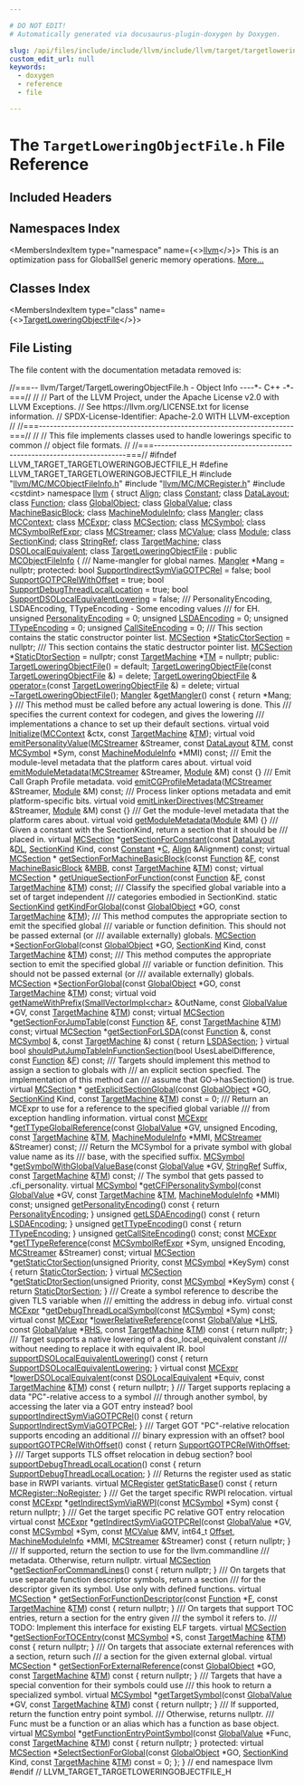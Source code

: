 ```yaml
---

# DO NOT EDIT!
# Automatically generated via docusaurus-plugin-doxygen by Doxygen.

slug: /api/files/include/include/llvm/include/llvm/target/targetloweringobjectfile-h
custom_edit_url: null
keywords:
  - doxygen
  - reference
  - file

---
```





# The `TargetLoweringObjectFile.h` File Reference

<DoxygenPage pluginConfig={pluginConfig}>



## Included Headers

<IncludesList>
<IncludesListItem
  filePath="llvm/MC/MCObjectFileInfo.h"
  permalink="/docs/api/files/include/include/llvm/include/llvm/mc/mcobjectfileinfo-h"
  isLocal="true" />
<IncludesListItem
  filePath="llvm/MC/MCRegister.h"
  permalink="/docs/api/files/include/include/llvm/include/llvm/mc/mcregister-h"
  isLocal="true" />
<IncludesListItem
  filePath="cstdint"
  permalink=""
  isLocal="false" />
</IncludesList>

## Namespaces Index

<MembersIndex>

<MembersIndexItem
  type="namespace"
  name={<><a href="/docs/api/namespaces/llvm">llvm</a></>}>
This is an optimization pass for GlobalISel generic memory operations. <a href="/docs/api/namespaces/llvm/#details">More...</a>
</MembersIndexItem>

</MembersIndex>

## Classes Index

<MembersIndex>

<MembersIndexItem
  type="class"
  name={<><a href="/docs/api/classes/llvm/targetloweringobjectfile">TargetLoweringObjectFile</a></>}>
</MembersIndexItem>

</MembersIndex>


## File Listing

The file content with the documentation metadata removed is:

<ProgramListing>

<Link id="l00001" /><CodeLine lineNumber="1"><span class="doxyHighlightComment">//===-- llvm/Target/TargetLoweringObjectFile.h - Object Info ----&#42;- C++ -&#42;-===//</span></CodeLine>
<Link id="l00002" /><CodeLine lineNumber="2"><span class="doxyHighlightComment">//</span></CodeLine>
<Link id="l00003" /><CodeLine lineNumber="3"><span class="doxyHighlightComment">// Part of the LLVM Project, under the Apache License v2.0 with LLVM Exceptions.</span></CodeLine>
<Link id="l00004" /><CodeLine lineNumber="4"><span class="doxyHighlightComment">// See https://llvm.org/LICENSE.txt for license information.</span></CodeLine>
<Link id="l00005" /><CodeLine lineNumber="5"><span class="doxyHighlightComment">// SPDX-License-Identifier: Apache-2.0 WITH LLVM-exception</span></CodeLine>
<Link id="l00006" /><CodeLine lineNumber="6"><span class="doxyHighlightComment">//</span></CodeLine>
<Link id="l00007" /><CodeLine lineNumber="7"><span class="doxyHighlightComment">//===----------------------------------------------------------------------===//</span></CodeLine>
<Link id="l00008" /><CodeLine lineNumber="8"><span class="doxyHighlightComment">//</span></CodeLine>
<Link id="l00009" /><CodeLine lineNumber="9"><span class="doxyHighlightComment">// This file implements classes used to handle lowerings specific to common</span></CodeLine>
<Link id="l00010" /><CodeLine lineNumber="10"><span class="doxyHighlightComment">// object file formats.</span></CodeLine>
<Link id="l00011" /><CodeLine lineNumber="11"><span class="doxyHighlightComment">//</span></CodeLine>
<Link id="l00012" /><CodeLine lineNumber="12"><span class="doxyHighlightComment">//===----------------------------------------------------------------------===//</span></CodeLine>
<Link id="l00013" /><CodeLine lineNumber="13"></CodeLine>
<Link id="l00014" /><CodeLine lineNumber="14"><span class="doxyHighlightPreprocessor">#ifndef LLVM&#95;TARGET&#95;TARGETLOWERINGOBJECTFILE&#95;H</span></CodeLine>
<Link id="l00015" /><CodeLine lineNumber="15"><span class="doxyHighlightPreprocessor">#define LLVM&#95;TARGET&#95;TARGETLOWERINGOBJECTFILE&#95;H</span></CodeLine>
<Link id="l00016" /><CodeLine lineNumber="16"></CodeLine>
<Link id="l00017" /><CodeLine lineNumber="17"><span class="doxyHighlightPreprocessor">#include &quot;<a href="/docs/api/files/include/include/llvm/include/llvm/mc/mcobjectfileinfo-h">llvm/MC/MCObjectFileInfo.h</a>&quot;</span></CodeLine>
<Link id="l00018" /><CodeLine lineNumber="18"><span class="doxyHighlightPreprocessor">#include &quot;<a href="/docs/api/files/include/include/llvm/include/llvm/mc/mcregister-h">llvm/MC/MCRegister.h</a>&quot;</span></CodeLine>
<Link id="l00019" /><CodeLine lineNumber="19"><span class="doxyHighlightPreprocessor">#include &lt;cstdint&gt;</span></CodeLine>
<Link id="l00020" /><CodeLine lineNumber="20"></CodeLine>
<Link id="l00021" /><CodeLine lineNumber="21"><span class="doxyHighlightKeyword">namespace </span><span class="doxyHighlight"><a href="/docs/api/namespaces/llvm">llvm</a> &#123;</span></CodeLine>
<Link id="l00022" /><CodeLine lineNumber="22"></CodeLine>
<Link id="l00023" /><CodeLine lineNumber="23"><span class="doxyHighlightKeyword">struct </span><span class="doxyHighlight"><a href="/docs/api/structs/llvm/align">Align</a>;</span></CodeLine>
<Link id="l00024" /><CodeLine lineNumber="24"><span class="doxyHighlightKeyword">class </span><span class="doxyHighlight"><a href="/docs/api/classes/llvm/constant">Constant</a>;</span></CodeLine>
<Link id="l00025" /><CodeLine lineNumber="25"><span class="doxyHighlightKeyword">class </span><span class="doxyHighlight"><a href="/docs/api/classes/llvm/datalayout">DataLayout</a>;</span></CodeLine>
<Link id="l00026" /><CodeLine lineNumber="26"><span class="doxyHighlightKeyword">class </span><span class="doxyHighlight"><a href="/docs/api/classes/llvm/function">Function</a>;</span></CodeLine>
<Link id="l00027" /><CodeLine lineNumber="27"><span class="doxyHighlightKeyword">class </span><span class="doxyHighlight"><a href="/docs/api/classes/llvm/globalobject">GlobalObject</a>;</span></CodeLine>
<Link id="l00028" /><CodeLine lineNumber="28"><span class="doxyHighlightKeyword">class </span><span class="doxyHighlight"><a href="/docs/api/classes/llvm/globalvalue">GlobalValue</a>;</span></CodeLine>
<Link id="l00029" /><CodeLine lineNumber="29"><span class="doxyHighlightKeyword">class </span><span class="doxyHighlight"><a href="/docs/api/classes/llvm/machinebasicblock">MachineBasicBlock</a>;</span></CodeLine>
<Link id="l00030" /><CodeLine lineNumber="30"><span class="doxyHighlightKeyword">class </span><span class="doxyHighlight"><a href="/docs/api/classes/llvm/machinemoduleinfo">MachineModuleInfo</a>;</span></CodeLine>
<Link id="l00031" /><CodeLine lineNumber="31"><span class="doxyHighlightKeyword">class </span><span class="doxyHighlight"><a href="/docs/api/classes/llvm/mangler">Mangler</a>;</span></CodeLine>
<Link id="l00032" /><CodeLine lineNumber="32"><span class="doxyHighlightKeyword">class </span><span class="doxyHighlight"><a href="/docs/api/classes/llvm/mccontext">MCContext</a>;</span></CodeLine>
<Link id="l00033" /><CodeLine lineNumber="33"><span class="doxyHighlightKeyword">class </span><span class="doxyHighlight"><a href="/docs/api/classes/llvm/mcexpr">MCExpr</a>;</span></CodeLine>
<Link id="l00034" /><CodeLine lineNumber="34"><span class="doxyHighlightKeyword">class </span><span class="doxyHighlight"><a href="/docs/api/classes/llvm/mcsection">MCSection</a>;</span></CodeLine>
<Link id="l00035" /><CodeLine lineNumber="35"><span class="doxyHighlightKeyword">class </span><span class="doxyHighlight"><a href="/docs/api/classes/llvm/mcsymbol">MCSymbol</a>;</span></CodeLine>
<Link id="l00036" /><CodeLine lineNumber="36"><span class="doxyHighlightKeyword">class </span><span class="doxyHighlight"><a href="/docs/api/classes/llvm/mcsymbolrefexpr">MCSymbolRefExpr</a>;</span></CodeLine>
<Link id="l00037" /><CodeLine lineNumber="37"><span class="doxyHighlightKeyword">class </span><span class="doxyHighlight"><a href="/docs/api/classes/llvm/mcstreamer">MCStreamer</a>;</span></CodeLine>
<Link id="l00038" /><CodeLine lineNumber="38"><span class="doxyHighlightKeyword">class </span><span class="doxyHighlight"><a href="/docs/api/classes/llvm/mcvalue">MCValue</a>;</span></CodeLine>
<Link id="l00039" /><CodeLine lineNumber="39"><span class="doxyHighlightKeyword">class </span><span class="doxyHighlight"><a href="/docs/api/classes/llvm/module">Module</a>;</span></CodeLine>
<Link id="l00040" /><CodeLine lineNumber="40"><span class="doxyHighlightKeyword">class </span><span class="doxyHighlight"><a href="/docs/api/classes/llvm/sectionkind">SectionKind</a>;</span></CodeLine>
<Link id="l00041" /><CodeLine lineNumber="41"><span class="doxyHighlightKeyword">class </span><span class="doxyHighlight"><a href="/docs/api/classes/llvm/stringref">StringRef</a>;</span></CodeLine>
<Link id="l00042" /><CodeLine lineNumber="42"><span class="doxyHighlightKeyword">class </span><span class="doxyHighlight"><a href="/docs/api/classes/llvm/targetmachine">TargetMachine</a>;</span></CodeLine>
<Link id="l00043" /><CodeLine lineNumber="43"><span class="doxyHighlightKeyword">class </span><span class="doxyHighlight"><a href="/docs/api/classes/llvm/dsolocalequivalent">DSOLocalEquivalent</a>;</span></CodeLine>
<Link id="l00044" /><CodeLine lineNumber="44"></CodeLine>
<Link id="l00045" /><CodeLine lineNumber="45" lineLink="/docs/api/classes/llvm/targetloweringobjectfile"><span class="doxyHighlightKeyword">class </span><span class="doxyHighlight"><a href="/docs/api/classes/llvm/targetloweringobjectfile/#abe865af6f79325b4e509f067405a1a0c">TargetLoweringObjectFile</a> : </span><span class="doxyHighlightKeyword">public</span><span class="doxyHighlight"> <a href="/docs/api/classes/llvm/mcobjectfileinfo">MCObjectFileInfo</a> &#123;</span></CodeLine>
<Link id="l00046" /><CodeLine lineNumber="46"><span class="doxyHighlightComment">  /// Name-mangler for global names.</span></CodeLine>
<Link id="l00047" /><CodeLine lineNumber="47"><span class="doxyHighlight">  <a href="/docs/api/classes/llvm/mangler">Mangler</a> &#42;Mang = </span><span class="doxyHighlightKeyword">nullptr</span><span class="doxyHighlight">;</span></CodeLine>
<Link id="l00048" /><CodeLine lineNumber="48"></CodeLine>
<Link id="l00049" /><CodeLine lineNumber="49"><span class="doxyHighlightKeyword">protected</span><span class="doxyHighlight">:</span></CodeLine>
<Link id="l00050" /><CodeLine lineNumber="50" lineLink="/docs/api/classes/llvm/targetloweringobjectfile/#a2591aeb850ebb8374e27efd823bda866"><span class="doxyHighlight">  </span><span class="doxyHighlightKeywordType">bool</span><span class="doxyHighlight"> <a href="/docs/api/classes/llvm/targetloweringobjectfile/#a2591aeb850ebb8374e27efd823bda866">SupportIndirectSymViaGOTPCRel</a> = </span><span class="doxyHighlightKeyword">false</span><span class="doxyHighlight">;</span></CodeLine>
<Link id="l00051" /><CodeLine lineNumber="51" lineLink="/docs/api/classes/llvm/targetloweringobjectfile/#a1db84bd65461646cde0085f4b02d5fa3"><span class="doxyHighlight">  </span><span class="doxyHighlightKeywordType">bool</span><span class="doxyHighlight"> <a href="/docs/api/classes/llvm/targetloweringobjectfile/#a1db84bd65461646cde0085f4b02d5fa3">SupportGOTPCRelWithOffset</a> = </span><span class="doxyHighlightKeyword">true</span><span class="doxyHighlight">;</span></CodeLine>
<Link id="l00052" /><CodeLine lineNumber="52" lineLink="/docs/api/classes/llvm/targetloweringobjectfile/#a41b7ef3f8dfda6e2083314d26c57764c"><span class="doxyHighlight">  </span><span class="doxyHighlightKeywordType">bool</span><span class="doxyHighlight"> <a href="/docs/api/classes/llvm/targetloweringobjectfile/#a41b7ef3f8dfda6e2083314d26c57764c">SupportDebugThreadLocalLocation</a> = </span><span class="doxyHighlightKeyword">true</span><span class="doxyHighlight">;</span></CodeLine>
<Link id="l00053" /><CodeLine lineNumber="53" lineLink="/docs/api/classes/llvm/targetloweringobjectfile/#a76fb1fe776fdfd4e618db319be9d815c"><span class="doxyHighlight">  </span><span class="doxyHighlightKeywordType">bool</span><span class="doxyHighlight"> <a href="/docs/api/classes/llvm/targetloweringobjectfile/#a76fb1fe776fdfd4e618db319be9d815c">SupportDSOLocalEquivalentLowering</a> = </span><span class="doxyHighlightKeyword">false</span><span class="doxyHighlight">;</span></CodeLine>
<Link id="l00054" /><CodeLine lineNumber="54"></CodeLine>
<Link id="l00055" /><CodeLine lineNumber="55"><span class="doxyHighlightComment">  /// PersonalityEncoding, LSDAEncoding, TTypeEncoding - Some encoding values</span></CodeLine>
<Link id="l00056" /><CodeLine lineNumber="56"><span class="doxyHighlightComment">  /// for EH.</span></CodeLine>
<Link id="l00057" /><CodeLine lineNumber="57" lineLink="/docs/api/classes/llvm/targetloweringobjectfile/#a164b617295bf723fe55723195171a46c"><span class="doxyHighlight">  </span><span class="doxyHighlightKeywordType">unsigned</span><span class="doxyHighlight"> <a href="/docs/api/classes/llvm/targetloweringobjectfile/#a164b617295bf723fe55723195171a46c">PersonalityEncoding</a> = 0;</span></CodeLine>
<Link id="l00058" /><CodeLine lineNumber="58" lineLink="/docs/api/classes/llvm/targetloweringobjectfile/#a5f731b828cdcc60463ae559727393f30"><span class="doxyHighlight">  </span><span class="doxyHighlightKeywordType">unsigned</span><span class="doxyHighlight"> <a href="/docs/api/classes/llvm/targetloweringobjectfile/#a5f731b828cdcc60463ae559727393f30">LSDAEncoding</a> = 0;</span></CodeLine>
<Link id="l00059" /><CodeLine lineNumber="59" lineLink="/docs/api/classes/llvm/targetloweringobjectfile/#aab96a7026012e54b4d0fb40465b0515e"><span class="doxyHighlight">  </span><span class="doxyHighlightKeywordType">unsigned</span><span class="doxyHighlight"> <a href="/docs/api/classes/llvm/targetloweringobjectfile/#aab96a7026012e54b4d0fb40465b0515e">TTypeEncoding</a> = 0;</span></CodeLine>
<Link id="l00060" /><CodeLine lineNumber="60" lineLink="/docs/api/classes/llvm/targetloweringobjectfile/#ab7083905b99d9b99558408bc3c4258d7"><span class="doxyHighlight">  </span><span class="doxyHighlightKeywordType">unsigned</span><span class="doxyHighlight"> <a href="/docs/api/classes/llvm/targetloweringobjectfile/#ab7083905b99d9b99558408bc3c4258d7">CallSiteEncoding</a> = 0;</span></CodeLine>
<Link id="l00061" /><CodeLine lineNumber="61"></CodeLine>
<Link id="l00062" /><CodeLine lineNumber="62"><span class="doxyHighlightComment">  /// This section contains the static constructor pointer list.</span></CodeLine>
<Link id="l00063" /><CodeLine lineNumber="63" lineLink="/docs/api/classes/llvm/targetloweringobjectfile/#a6dce7140ff1418f0f4e2efbe2f474f1c"><span class="doxyHighlight">  <a href="/docs/api/classes/llvm/mcsection">MCSection</a> &#42;<a href="/docs/api/classes/llvm/targetloweringobjectfile/#a6dce7140ff1418f0f4e2efbe2f474f1c">StaticCtorSection</a> = </span><span class="doxyHighlightKeyword">nullptr</span><span class="doxyHighlight">;</span></CodeLine>
<Link id="l00064" /><CodeLine lineNumber="64"></CodeLine>
<Link id="l00065" /><CodeLine lineNumber="65"><span class="doxyHighlightComment">  /// This section contains the static destructor pointer list.</span></CodeLine>
<Link id="l00066" /><CodeLine lineNumber="66" lineLink="/docs/api/classes/llvm/targetloweringobjectfile/#a0f5b9cc317e88363aed1bb1e37495645"><span class="doxyHighlight">  <a href="/docs/api/classes/llvm/mcsection">MCSection</a> &#42;<a href="/docs/api/classes/llvm/targetloweringobjectfile/#a0f5b9cc317e88363aed1bb1e37495645">StaticDtorSection</a> = </span><span class="doxyHighlightKeyword">nullptr</span><span class="doxyHighlight">;</span></CodeLine>
<Link id="l00067" /><CodeLine lineNumber="67"></CodeLine>
<Link id="l00068" /><CodeLine lineNumber="68" lineLink="/docs/api/classes/llvm/targetloweringobjectfile/#a4ef15b6d500629e31fb3787b7a0d7bb0"><span class="doxyHighlight">  </span><span class="doxyHighlightKeyword">const</span><span class="doxyHighlight"> <a href="/docs/api/classes/llvm/targetmachine">TargetMachine</a> &#42;<a href="/docs/api/classes/llvm/targetloweringobjectfile/#a4ef15b6d500629e31fb3787b7a0d7bb0">TM</a> = </span><span class="doxyHighlightKeyword">nullptr</span><span class="doxyHighlight">;</span></CodeLine>
<Link id="l00069" /><CodeLine lineNumber="69"></CodeLine>
<Link id="l00070" /><CodeLine lineNumber="70"><span class="doxyHighlightKeyword">public</span><span class="doxyHighlight">:</span></CodeLine>
<Link id="l00071" /><CodeLine lineNumber="71" lineLink="/docs/api/classes/llvm/targetloweringobjectfile/#abe865af6f79325b4e509f067405a1a0c"><span class="doxyHighlight">  <a href="/docs/api/classes/llvm/targetloweringobjectfile/#abe865af6f79325b4e509f067405a1a0c">TargetLoweringObjectFile</a>() = </span><span class="doxyHighlightKeywordFlow">default</span><span class="doxyHighlight">;</span></CodeLine>
<Link id="l00072" /><CodeLine lineNumber="72" lineLink="/docs/api/classes/llvm/targetloweringobjectfile/#ad00b087fe097af46de52222e28939274"><span class="doxyHighlight">  <a href="/docs/api/classes/llvm/targetloweringobjectfile/#ad00b087fe097af46de52222e28939274">TargetLoweringObjectFile</a>(</span><span class="doxyHighlightKeyword">const</span><span class="doxyHighlight"> <a href="/docs/api/classes/llvm/targetloweringobjectfile/#abe865af6f79325b4e509f067405a1a0c">TargetLoweringObjectFile</a> &amp;) = </span><span class="doxyHighlightKeyword">delete</span><span class="doxyHighlight">;</span></CodeLine>
<Link id="l00073" /><CodeLine lineNumber="73"><span class="doxyHighlight">  <a href="/docs/api/classes/llvm/targetloweringobjectfile/#abe865af6f79325b4e509f067405a1a0c">TargetLoweringObjectFile</a> &amp;</span></CodeLine>
<Link id="l00074" /><CodeLine lineNumber="74" lineLink="/docs/api/classes/llvm/targetloweringobjectfile/#a443a3a6aa85ad22e97b1f89f8572b365"><span class="doxyHighlight">  <a href="/docs/api/classes/llvm/targetloweringobjectfile/#a443a3a6aa85ad22e97b1f89f8572b365">operator=</a>(</span><span class="doxyHighlightKeyword">const</span><span class="doxyHighlight"> <a href="/docs/api/classes/llvm/targetloweringobjectfile/#abe865af6f79325b4e509f067405a1a0c">TargetLoweringObjectFile</a> &amp;) = </span><span class="doxyHighlightKeyword">delete</span><span class="doxyHighlight">;</span></CodeLine>
<Link id="l00075" /><CodeLine lineNumber="75"><span class="doxyHighlight">  </span><span class="doxyHighlightKeyword">virtual</span><span class="doxyHighlight"> <a href="/docs/api/classes/llvm/targetloweringobjectfile/#a91b209dc2070f6265a42adcf3ab6837e">~TargetLoweringObjectFile</a>();</span></CodeLine>
<Link id="l00076" /><CodeLine lineNumber="76"></CodeLine>
<Link id="l00077" /><CodeLine lineNumber="77" lineLink="/docs/api/classes/llvm/targetloweringobjectfile/#a2156a9e22505242a9118da71e8054269"><span class="doxyHighlight">  <a href="/docs/api/classes/llvm/mangler">Mangler</a> &amp;<a href="/docs/api/classes/llvm/targetloweringobjectfile/#a2156a9e22505242a9118da71e8054269">getMangler</a>()</span><span class="doxyHighlightKeyword"> const </span><span class="doxyHighlight">&#123; </span><span class="doxyHighlightKeywordFlow">return</span><span class="doxyHighlight"> &#42;Mang; &#125;</span></CodeLine>
<Link id="l00078" /><CodeLine lineNumber="78"></CodeLine>
<Link id="l00079" /><CodeLine lineNumber="79"><span class="doxyHighlightComment">  /// This method must be called before any actual lowering is done.  This</span></CodeLine>
<Link id="l00080" /><CodeLine lineNumber="80"><span class="doxyHighlightComment">  /// specifies the current context for codegen, and gives the lowering</span></CodeLine>
<Link id="l00081" /><CodeLine lineNumber="81"><span class="doxyHighlightComment">  /// implementations a chance to set up their default sections.</span></CodeLine>
<Link id="l00082" /><CodeLine lineNumber="82"><span class="doxyHighlight">  </span><span class="doxyHighlightKeyword">virtual</span><span class="doxyHighlight"> </span><span class="doxyHighlightKeywordType">void</span><span class="doxyHighlight"> <a href="/docs/api/classes/llvm/targetloweringobjectfile/#a61a9950a12d517382dd40feb73973aea">Initialize</a>(<a href="/docs/api/classes/llvm/mccontext">MCContext</a> &amp;ctx, </span><span class="doxyHighlightKeyword">const</span><span class="doxyHighlight"> <a href="/docs/api/classes/llvm/targetmachine">TargetMachine</a> &amp;<a href="/docs/api/classes/llvm/targetloweringobjectfile/#a4ef15b6d500629e31fb3787b7a0d7bb0">TM</a>);</span></CodeLine>
<Link id="l00083" /><CodeLine lineNumber="83"></CodeLine>
<Link id="l00084" /><CodeLine lineNumber="84"><span class="doxyHighlight">  </span><span class="doxyHighlightKeyword">virtual</span><span class="doxyHighlight"> </span><span class="doxyHighlightKeywordType">void</span><span class="doxyHighlight"> <a href="/docs/api/classes/llvm/targetloweringobjectfile/#adf68c4286c958e3b8943fb177072e703">emitPersonalityValue</a>(<a href="/docs/api/classes/llvm/mcstreamer">MCStreamer</a> &amp;Streamer, </span><span class="doxyHighlightKeyword">const</span><span class="doxyHighlight"> <a href="/docs/api/classes/llvm/datalayout">DataLayout</a> &amp;<a href="/docs/api/classes/llvm/targetloweringobjectfile/#a4ef15b6d500629e31fb3787b7a0d7bb0">TM</a>,</span></CodeLine>
<Link id="l00085" /><CodeLine lineNumber="85"><span class="doxyHighlight">                                    </span><span class="doxyHighlightKeyword">const</span><span class="doxyHighlight"> <a href="/docs/api/classes/llvm/mcsymbol">MCSymbol</a> &#42;Sym,</span></CodeLine>
<Link id="l00086" /><CodeLine lineNumber="86"><span class="doxyHighlight">                                    </span><span class="doxyHighlightKeyword">const</span><span class="doxyHighlight"> <a href="/docs/api/classes/llvm/machinemoduleinfo">MachineModuleInfo</a> &#42;MMI) </span><span class="doxyHighlightKeyword">const</span><span class="doxyHighlight">;</span></CodeLine>
<Link id="l00087" /><CodeLine lineNumber="87"></CodeLine>
<Link id="l00088" /><CodeLine lineNumber="88"><span class="doxyHighlightComment">  /// Emit the module-level metadata that the platform cares about.</span></CodeLine>
<Link id="l00089" /><CodeLine lineNumber="89" lineLink="/docs/api/classes/llvm/targetloweringobjectfile/#a4b43bca9e4f5aa9a66575618e2572f59"><span class="doxyHighlight">  </span><span class="doxyHighlightKeyword">virtual</span><span class="doxyHighlight"> </span><span class="doxyHighlightKeywordType">void</span><span class="doxyHighlight"> <a href="/docs/api/classes/llvm/targetloweringobjectfile/#a4b43bca9e4f5aa9a66575618e2572f59">emitModuleMetadata</a>(<a href="/docs/api/classes/llvm/mcstreamer">MCStreamer</a> &amp;Streamer, <a href="/docs/api/classes/llvm/module">Module</a> &amp;M)</span><span class="doxyHighlightKeyword"> const </span><span class="doxyHighlight">&#123;&#125;</span></CodeLine>
<Link id="l00090" /><CodeLine lineNumber="90"></CodeLine>
<Link id="l00091" /><CodeLine lineNumber="91"><span class="doxyHighlightComment">  /// Emit Call Graph Profile metadata.</span></CodeLine>
<Link id="l00092" /><CodeLine lineNumber="92"><span class="doxyHighlight">  </span><span class="doxyHighlightKeywordType">void</span><span class="doxyHighlight"> <a href="/docs/api/classes/llvm/targetloweringobjectfile/#a0483bd140eacb91339ca4e622b98ae04">emitCGProfileMetadata</a>(<a href="/docs/api/classes/llvm/mcstreamer">MCStreamer</a> &amp;Streamer, <a href="/docs/api/classes/llvm/module">Module</a> &amp;M) </span><span class="doxyHighlightKeyword">const</span><span class="doxyHighlight">;</span></CodeLine>
<Link id="l00093" /><CodeLine lineNumber="93"></CodeLine>
<Link id="l00094" /><CodeLine lineNumber="94"><span class="doxyHighlightComment">  /// Process linker options metadata and emit platform-specific bits.</span></CodeLine>
<Link id="l00095" /><CodeLine lineNumber="95" lineLink="/docs/api/classes/llvm/targetloweringobjectfile/#aca1a264b6491783682b7b397874f810f"><span class="doxyHighlight">  </span><span class="doxyHighlightKeyword">virtual</span><span class="doxyHighlight"> </span><span class="doxyHighlightKeywordType">void</span><span class="doxyHighlight"> <a href="/docs/api/classes/llvm/targetloweringobjectfile/#aca1a264b6491783682b7b397874f810f">emitLinkerDirectives</a>(<a href="/docs/api/classes/llvm/mcstreamer">MCStreamer</a> &amp;Streamer, <a href="/docs/api/classes/llvm/module">Module</a> &amp;M)</span><span class="doxyHighlightKeyword"> const </span><span class="doxyHighlight">&#123;&#125;</span></CodeLine>
<Link id="l00096" /><CodeLine lineNumber="96"></CodeLine>
<Link id="l00097" /><CodeLine lineNumber="97"><span class="doxyHighlightComment">  /// Get the module-level metadata that the platform cares about.</span></CodeLine>
<Link id="l00098" /><CodeLine lineNumber="98" lineLink="/docs/api/classes/llvm/targetloweringobjectfile/#a62ce7d4449f5e4e865bc837243ca37f8"><span class="doxyHighlight">  </span><span class="doxyHighlightKeyword">virtual</span><span class="doxyHighlight"> </span><span class="doxyHighlightKeywordType">void</span><span class="doxyHighlight"> <a href="/docs/api/classes/llvm/targetloweringobjectfile/#a62ce7d4449f5e4e865bc837243ca37f8">getModuleMetadata</a>(<a href="/docs/api/classes/llvm/module">Module</a> &amp;M) &#123;&#125;</span></CodeLine>
<Link id="l00099" /><CodeLine lineNumber="99"></CodeLine>
<Link id="l00100" /><CodeLine lineNumber="100"><span class="doxyHighlightComment">  /// Given a constant with the SectionKind, return a section that it should be</span></CodeLine>
<Link id="l00101" /><CodeLine lineNumber="101"><span class="doxyHighlightComment">  /// placed in.</span></CodeLine>
<Link id="l00102" /><CodeLine lineNumber="102"><span class="doxyHighlight">  </span><span class="doxyHighlightKeyword">virtual</span><span class="doxyHighlight"> <a href="/docs/api/classes/llvm/mcsection">MCSection</a> &#42;<a href="/docs/api/classes/llvm/targetloweringobjectfile/#a82527e99a9f145fdad328a91f4675dcf">getSectionForConstant</a>(</span><span class="doxyHighlightKeyword">const</span><span class="doxyHighlight"> <a href="/docs/api/classes/llvm/datalayout">DataLayout</a> &amp;<a href="/docs/api/files/lib/lib/target/lib/target/arm/armslshardening-cpp/#ad467c4ab9119043f9b7750ab986be61a">DL</a>,</span></CodeLine>
<Link id="l00103" /><CodeLine lineNumber="103"><span class="doxyHighlight">                                           <a href="/docs/api/classes/llvm/sectionkind">SectionKind</a> Kind, </span><span class="doxyHighlightKeyword">const</span><span class="doxyHighlight"> <a href="/docs/api/classes/llvm/constant">Constant</a> &#42;<a href="/docs/api/namespaces/llvm/callingconv/#ac6aa1387c4375260e2468eb5a77fdb4cafd841a49aec1539bc88abc8ff9e170fb">C</a>,</span></CodeLine>
<Link id="l00104" /><CodeLine lineNumber="104"><span class="doxyHighlight">                                           <a href="/docs/api/structs/llvm/align">Align</a> &amp;Alignment) </span><span class="doxyHighlightKeyword">const</span><span class="doxyHighlight">;</span></CodeLine>
<Link id="l00105" /><CodeLine lineNumber="105"></CodeLine>
<Link id="l00106" /><CodeLine lineNumber="106"><span class="doxyHighlight">  </span><span class="doxyHighlightKeyword">virtual</span><span class="doxyHighlight"> <a href="/docs/api/classes/llvm/mcsection">MCSection</a> &#42;</span></CodeLine>
<Link id="l00107" /><CodeLine lineNumber="107"><span class="doxyHighlight">  <a href="/docs/api/classes/llvm/targetloweringobjectfile/#a8d523b93af870feb19798d8376c40665">getSectionForMachineBasicBlock</a>(</span><span class="doxyHighlightKeyword">const</span><span class="doxyHighlight"> <a href="/docs/api/classes/llvm/function">Function</a> &amp;<a href="/docs/api/files/lib/lib/support/md5-cpp/#a96d73bbd7af15cb1fc38c3f4a3bd82e9">F</a>,</span></CodeLine>
<Link id="l00108" /><CodeLine lineNumber="108"><span class="doxyHighlight">                                 </span><span class="doxyHighlightKeyword">const</span><span class="doxyHighlight"> <a href="/docs/api/classes/llvm/machinebasicblock">MachineBasicBlock</a> &amp;<a href="/docs/api/files/lib/lib/target/lib/target/arm/armslshardening-cpp/#a5958512eae2979bd2eb383977996a600">MBB</a>,</span></CodeLine>
<Link id="l00109" /><CodeLine lineNumber="109"><span class="doxyHighlight">                                 </span><span class="doxyHighlightKeyword">const</span><span class="doxyHighlight"> <a href="/docs/api/classes/llvm/targetmachine">TargetMachine</a> &amp;<a href="/docs/api/classes/llvm/targetloweringobjectfile/#a4ef15b6d500629e31fb3787b7a0d7bb0">TM</a>) </span><span class="doxyHighlightKeyword">const</span><span class="doxyHighlight">;</span></CodeLine>
<Link id="l00110" /><CodeLine lineNumber="110"></CodeLine>
<Link id="l00111" /><CodeLine lineNumber="111"><span class="doxyHighlight">  </span><span class="doxyHighlightKeyword">virtual</span><span class="doxyHighlight"> <a href="/docs/api/classes/llvm/mcsection">MCSection</a> &#42;</span></CodeLine>
<Link id="l00112" /><CodeLine lineNumber="112"><span class="doxyHighlight">  <a href="/docs/api/classes/llvm/targetloweringobjectfile/#afd6db101af1ca13c760a8e516996662f">getUniqueSectionForFunction</a>(</span><span class="doxyHighlightKeyword">const</span><span class="doxyHighlight"> <a href="/docs/api/classes/llvm/function">Function</a> &amp;<a href="/docs/api/files/lib/lib/support/md5-cpp/#a96d73bbd7af15cb1fc38c3f4a3bd82e9">F</a>,</span></CodeLine>
<Link id="l00113" /><CodeLine lineNumber="113"><span class="doxyHighlight">                              </span><span class="doxyHighlightKeyword">const</span><span class="doxyHighlight"> <a href="/docs/api/classes/llvm/targetmachine">TargetMachine</a> &amp;<a href="/docs/api/classes/llvm/targetloweringobjectfile/#a4ef15b6d500629e31fb3787b7a0d7bb0">TM</a>) </span><span class="doxyHighlightKeyword">const</span><span class="doxyHighlight">;</span></CodeLine>
<Link id="l00114" /><CodeLine lineNumber="114"></CodeLine>
<Link id="l00115" /><CodeLine lineNumber="115"><span class="doxyHighlightComment">  /// Classify the specified global variable into a set of target independent</span></CodeLine>
<Link id="l00116" /><CodeLine lineNumber="116"><span class="doxyHighlightComment">  /// categories embodied in SectionKind.</span></CodeLine>
<Link id="l00117" /><CodeLine lineNumber="117"><span class="doxyHighlight">  </span><span class="doxyHighlightKeyword">static</span><span class="doxyHighlight"> <a href="/docs/api/classes/llvm/sectionkind">SectionKind</a> <a href="/docs/api/classes/llvm/targetloweringobjectfile/#a2d7d72e2fddb81783b50ad05b746bc19">getKindForGlobal</a>(</span><span class="doxyHighlightKeyword">const</span><span class="doxyHighlight"> <a href="/docs/api/classes/llvm/globalobject">GlobalObject</a> &#42;GO,</span></CodeLine>
<Link id="l00118" /><CodeLine lineNumber="118"><span class="doxyHighlight">                                      </span><span class="doxyHighlightKeyword">const</span><span class="doxyHighlight"> <a href="/docs/api/classes/llvm/targetmachine">TargetMachine</a> &amp;<a href="/docs/api/classes/llvm/targetloweringobjectfile/#a4ef15b6d500629e31fb3787b7a0d7bb0">TM</a>);</span></CodeLine>
<Link id="l00119" /><CodeLine lineNumber="119"></CodeLine>
<Link id="l00120" /><CodeLine lineNumber="120"><span class="doxyHighlightComment">  /// This method computes the appropriate section to emit the specified global</span></CodeLine>
<Link id="l00121" /><CodeLine lineNumber="121"><span class="doxyHighlightComment">  /// variable or function definition. This should not be passed external (or</span></CodeLine>
<Link id="l00122" /><CodeLine lineNumber="122"><span class="doxyHighlightComment">  /// available externally) globals.</span></CodeLine>
<Link id="l00123" /><CodeLine lineNumber="123"><span class="doxyHighlight">  <a href="/docs/api/classes/llvm/mcsection">MCSection</a> &#42;<a href="/docs/api/classes/llvm/targetloweringobjectfile/#afff8f24c3c3553fc64f4661de4b494ff">SectionForGlobal</a>(</span><span class="doxyHighlightKeyword">const</span><span class="doxyHighlight"> <a href="/docs/api/classes/llvm/globalobject">GlobalObject</a> &#42;GO, <a href="/docs/api/classes/llvm/sectionkind">SectionKind</a> Kind,</span></CodeLine>
<Link id="l00124" /><CodeLine lineNumber="124"><span class="doxyHighlight">                              </span><span class="doxyHighlightKeyword">const</span><span class="doxyHighlight"> <a href="/docs/api/classes/llvm/targetmachine">TargetMachine</a> &amp;<a href="/docs/api/classes/llvm/targetloweringobjectfile/#a4ef15b6d500629e31fb3787b7a0d7bb0">TM</a>) </span><span class="doxyHighlightKeyword">const</span><span class="doxyHighlight">;</span></CodeLine>
<Link id="l00125" /><CodeLine lineNumber="125"></CodeLine>
<Link id="l00126" /><CodeLine lineNumber="126"><span class="doxyHighlightComment">  /// This method computes the appropriate section to emit the specified global</span></CodeLine>
<Link id="l00127" /><CodeLine lineNumber="127"><span class="doxyHighlightComment">  /// variable or function definition. This should not be passed external (or</span></CodeLine>
<Link id="l00128" /><CodeLine lineNumber="128"><span class="doxyHighlightComment">  /// available externally) globals.</span></CodeLine>
<Link id="l00129" /><CodeLine lineNumber="129"><span class="doxyHighlight">  <a href="/docs/api/classes/llvm/mcsection">MCSection</a> &#42;<a href="/docs/api/classes/llvm/targetloweringobjectfile/#afff8f24c3c3553fc64f4661de4b494ff">SectionForGlobal</a>(</span><span class="doxyHighlightKeyword">const</span><span class="doxyHighlight"> <a href="/docs/api/classes/llvm/globalobject">GlobalObject</a> &#42;GO,</span></CodeLine>
<Link id="l00130" /><CodeLine lineNumber="130"><span class="doxyHighlight">                              </span><span class="doxyHighlightKeyword">const</span><span class="doxyHighlight"> <a href="/docs/api/classes/llvm/targetmachine">TargetMachine</a> &amp;<a href="/docs/api/classes/llvm/targetloweringobjectfile/#a4ef15b6d500629e31fb3787b7a0d7bb0">TM</a>) </span><span class="doxyHighlightKeyword">const</span><span class="doxyHighlight">;</span></CodeLine>
<Link id="l00131" /><CodeLine lineNumber="131"></CodeLine>
<Link id="l00132" /><CodeLine lineNumber="132"><span class="doxyHighlight">  </span><span class="doxyHighlightKeyword">virtual</span><span class="doxyHighlight"> </span><span class="doxyHighlightKeywordType">void</span><span class="doxyHighlight"> <a href="/docs/api/classes/llvm/targetloweringobjectfile/#a05a26c90a4811f2e63a64f0c3660ae09">getNameWithPrefix</a>(<a href="/docs/api/classes/llvm/smallvectorimpl">SmallVectorImpl&lt;char&gt;</a> &amp;OutName,</span></CodeLine>
<Link id="l00133" /><CodeLine lineNumber="133"><span class="doxyHighlight">                                 </span><span class="doxyHighlightKeyword">const</span><span class="doxyHighlight"> <a href="/docs/api/classes/llvm/globalvalue">GlobalValue</a> &#42;GV,</span></CodeLine>
<Link id="l00134" /><CodeLine lineNumber="134"><span class="doxyHighlight">                                 </span><span class="doxyHighlightKeyword">const</span><span class="doxyHighlight"> <a href="/docs/api/classes/llvm/targetmachine">TargetMachine</a> &amp;<a href="/docs/api/classes/llvm/targetloweringobjectfile/#a4ef15b6d500629e31fb3787b7a0d7bb0">TM</a>) </span><span class="doxyHighlightKeyword">const</span><span class="doxyHighlight">;</span></CodeLine>
<Link id="l00135" /><CodeLine lineNumber="135"></CodeLine>
<Link id="l00136" /><CodeLine lineNumber="136"><span class="doxyHighlight">  </span><span class="doxyHighlightKeyword">virtual</span><span class="doxyHighlight"> <a href="/docs/api/classes/llvm/mcsection">MCSection</a> &#42;<a href="/docs/api/classes/llvm/targetloweringobjectfile/#a2e6b27fe4ea0394cff6ef3071a84ccc8">getSectionForJumpTable</a>(</span><span class="doxyHighlightKeyword">const</span><span class="doxyHighlight"> <a href="/docs/api/classes/llvm/function">Function</a> &amp;<a href="/docs/api/files/lib/lib/support/md5-cpp/#a96d73bbd7af15cb1fc38c3f4a3bd82e9">F</a>,</span></CodeLine>
<Link id="l00137" /><CodeLine lineNumber="137"><span class="doxyHighlight">                                            </span><span class="doxyHighlightKeyword">const</span><span class="doxyHighlight"> <a href="/docs/api/classes/llvm/targetmachine">TargetMachine</a> &amp;<a href="/docs/api/classes/llvm/targetloweringobjectfile/#a4ef15b6d500629e31fb3787b7a0d7bb0">TM</a>) </span><span class="doxyHighlightKeyword">const</span><span class="doxyHighlight">;</span></CodeLine>
<Link id="l00138" /><CodeLine lineNumber="138" lineLink="/docs/api/classes/llvm/targetloweringobjectfile/#a9d1e530594d9083782754e1770b35d3f"><span class="doxyHighlight">  </span><span class="doxyHighlightKeyword">virtual</span><span class="doxyHighlight"> <a href="/docs/api/classes/llvm/mcsection">MCSection</a> &#42;<a href="/docs/api/classes/llvm/targetloweringobjectfile/#a9d1e530594d9083782754e1770b35d3f">getSectionForLSDA</a>(</span><span class="doxyHighlightKeyword">const</span><span class="doxyHighlight"> <a href="/docs/api/classes/llvm/function">Function</a> &amp;, </span><span class="doxyHighlightKeyword">const</span><span class="doxyHighlight"> <a href="/docs/api/classes/llvm/mcsymbol">MCSymbol</a> &amp;,</span></CodeLine>
<Link id="l00139" /><CodeLine lineNumber="139"><span class="doxyHighlight">                                       </span><span class="doxyHighlightKeyword">const</span><span class="doxyHighlight"> <a href="/docs/api/classes/llvm/targetmachine">TargetMachine</a> &amp;)</span><span class="doxyHighlightKeyword"> const </span><span class="doxyHighlight">&#123;</span></CodeLine>
<Link id="l00140" /><CodeLine lineNumber="140"><span class="doxyHighlight">    </span><span class="doxyHighlightKeywordFlow">return</span><span class="doxyHighlight"> <a href="/docs/api/classes/llvm/mcobjectfileinfo/#a3958cbb873bc9ea9f052fd2e467c50d8">LSDASection</a>;</span></CodeLine>
<Link id="l00141" /><CodeLine lineNumber="141"><span class="doxyHighlight">  &#125;</span></CodeLine>
<Link id="l00142" /><CodeLine lineNumber="142"></CodeLine>
<Link id="l00143" /><CodeLine lineNumber="143"><span class="doxyHighlight">  </span><span class="doxyHighlightKeyword">virtual</span><span class="doxyHighlight"> </span><span class="doxyHighlightKeywordType">bool</span><span class="doxyHighlight"> <a href="/docs/api/classes/llvm/targetloweringobjectfile/#a36d269d8f09f50bd164645176bae6731">shouldPutJumpTableInFunctionSection</a>(</span><span class="doxyHighlightKeywordType">bool</span><span class="doxyHighlight"> UsesLabelDifference,</span></CodeLine>
<Link id="l00144" /><CodeLine lineNumber="144"><span class="doxyHighlight">                                                   </span><span class="doxyHighlightKeyword">const</span><span class="doxyHighlight"> <a href="/docs/api/classes/llvm/function">Function</a> &amp;<a href="/docs/api/files/lib/lib/support/md5-cpp/#a96d73bbd7af15cb1fc38c3f4a3bd82e9">F</a>) </span><span class="doxyHighlightKeyword">const</span><span class="doxyHighlight">;</span></CodeLine>
<Link id="l00145" /><CodeLine lineNumber="145"></CodeLine>
<Link id="l00146" /><CodeLine lineNumber="146"><span class="doxyHighlightComment">  /// Targets should implement this method to assign a section to globals with</span></CodeLine>
<Link id="l00147" /><CodeLine lineNumber="147"><span class="doxyHighlightComment">  /// an explicit section specfied. The implementation of this method can</span></CodeLine>
<Link id="l00148" /><CodeLine lineNumber="148"><span class="doxyHighlightComment">  /// assume that GO-&gt;hasSection() is true.</span></CodeLine>
<Link id="l00149" /><CodeLine lineNumber="149"><span class="doxyHighlight">  </span><span class="doxyHighlightKeyword">virtual</span><span class="doxyHighlight"> <a href="/docs/api/classes/llvm/mcsection">MCSection</a> &#42;</span></CodeLine>
<Link id="l00150" /><CodeLine lineNumber="150" lineLink="/docs/api/classes/llvm/targetloweringobjectfile/#ab8f7ec57441fdbd4f8f53bcda2f16df3"><span class="doxyHighlight">  <a href="/docs/api/classes/llvm/targetloweringobjectfile/#ab8f7ec57441fdbd4f8f53bcda2f16df3">getExplicitSectionGlobal</a>(</span><span class="doxyHighlightKeyword">const</span><span class="doxyHighlight"> <a href="/docs/api/classes/llvm/globalobject">GlobalObject</a> &#42;GO, <a href="/docs/api/classes/llvm/sectionkind">SectionKind</a> Kind,</span></CodeLine>
<Link id="l00151" /><CodeLine lineNumber="151"><span class="doxyHighlight">                           </span><span class="doxyHighlightKeyword">const</span><span class="doxyHighlight"> <a href="/docs/api/classes/llvm/targetmachine">TargetMachine</a> &amp;<a href="/docs/api/classes/llvm/targetloweringobjectfile/#a4ef15b6d500629e31fb3787b7a0d7bb0">TM</a>) </span><span class="doxyHighlightKeyword">const</span><span class="doxyHighlight"> = 0;</span></CodeLine>
<Link id="l00152" /><CodeLine lineNumber="152"></CodeLine>
<Link id="l00153" /><CodeLine lineNumber="153"><span class="doxyHighlightComment">  /// Return an MCExpr to use for a reference to the specified global variable</span></CodeLine>
<Link id="l00154" /><CodeLine lineNumber="154"><span class="doxyHighlightComment">  /// from exception handling information.</span></CodeLine>
<Link id="l00155" /><CodeLine lineNumber="155"><span class="doxyHighlight">  </span><span class="doxyHighlightKeyword">virtual</span><span class="doxyHighlight"> </span><span class="doxyHighlightKeyword">const</span><span class="doxyHighlight"> <a href="/docs/api/classes/llvm/mcexpr">MCExpr</a> &#42;<a href="/docs/api/classes/llvm/targetloweringobjectfile/#aa9a2f88f6a81e5a8fa1bef4833eef6ba">getTTypeGlobalReference</a>(</span><span class="doxyHighlightKeyword">const</span><span class="doxyHighlight"> <a href="/docs/api/classes/llvm/globalvalue">GlobalValue</a> &#42;GV,</span></CodeLine>
<Link id="l00156" /><CodeLine lineNumber="156"><span class="doxyHighlight">                                                </span><span class="doxyHighlightKeywordType">unsigned</span><span class="doxyHighlight"> Encoding,</span></CodeLine>
<Link id="l00157" /><CodeLine lineNumber="157"><span class="doxyHighlight">                                                </span><span class="doxyHighlightKeyword">const</span><span class="doxyHighlight"> <a href="/docs/api/classes/llvm/targetmachine">TargetMachine</a> &amp;<a href="/docs/api/classes/llvm/targetloweringobjectfile/#a4ef15b6d500629e31fb3787b7a0d7bb0">TM</a>,</span></CodeLine>
<Link id="l00158" /><CodeLine lineNumber="158"><span class="doxyHighlight">                                                <a href="/docs/api/classes/llvm/machinemoduleinfo">MachineModuleInfo</a> &#42;MMI,</span></CodeLine>
<Link id="l00159" /><CodeLine lineNumber="159"><span class="doxyHighlight">                                                <a href="/docs/api/classes/llvm/mcstreamer">MCStreamer</a> &amp;Streamer) </span><span class="doxyHighlightKeyword">const</span><span class="doxyHighlight">;</span></CodeLine>
<Link id="l00160" /><CodeLine lineNumber="160"></CodeLine>
<Link id="l00161" /><CodeLine lineNumber="161"><span class="doxyHighlightComment">  /// Return the MCSymbol for a private symbol with global value name as its</span></CodeLine>
<Link id="l00162" /><CodeLine lineNumber="162"><span class="doxyHighlightComment">  /// base, with the specified suffix.</span></CodeLine>
<Link id="l00163" /><CodeLine lineNumber="163"><span class="doxyHighlight">  <a href="/docs/api/classes/llvm/mcsymbol">MCSymbol</a> &#42;<a href="/docs/api/classes/llvm/targetloweringobjectfile/#a866133bf888d0b8bbce2275845511edb">getSymbolWithGlobalValueBase</a>(</span><span class="doxyHighlightKeyword">const</span><span class="doxyHighlight"> <a href="/docs/api/classes/llvm/globalvalue">GlobalValue</a> &#42;GV,</span></CodeLine>
<Link id="l00164" /><CodeLine lineNumber="164"><span class="doxyHighlight">                                         <a href="/docs/api/classes/llvm/stringref">StringRef</a> Suffix,</span></CodeLine>
<Link id="l00165" /><CodeLine lineNumber="165"><span class="doxyHighlight">                                         </span><span class="doxyHighlightKeyword">const</span><span class="doxyHighlight"> <a href="/docs/api/classes/llvm/targetmachine">TargetMachine</a> &amp;<a href="/docs/api/classes/llvm/targetloweringobjectfile/#a4ef15b6d500629e31fb3787b7a0d7bb0">TM</a>) </span><span class="doxyHighlightKeyword">const</span><span class="doxyHighlight">;</span></CodeLine>
<Link id="l00166" /><CodeLine lineNumber="166"></CodeLine>
<Link id="l00167" /><CodeLine lineNumber="167"><span class="doxyHighlight">  </span><span class="doxyHighlightComment">// The symbol that gets passed to .cfi&#95;personality.</span></CodeLine>
<Link id="l00168" /><CodeLine lineNumber="168"><span class="doxyHighlight">  </span><span class="doxyHighlightKeyword">virtual</span><span class="doxyHighlight"> <a href="/docs/api/classes/llvm/mcsymbol">MCSymbol</a> &#42;<a href="/docs/api/classes/llvm/targetloweringobjectfile/#a5603bcae76f2c812e71b8eecf54a7104">getCFIPersonalitySymbol</a>(</span><span class="doxyHighlightKeyword">const</span><span class="doxyHighlight"> <a href="/docs/api/classes/llvm/globalvalue">GlobalValue</a> &#42;GV,</span></CodeLine>
<Link id="l00169" /><CodeLine lineNumber="169"><span class="doxyHighlight">                                            </span><span class="doxyHighlightKeyword">const</span><span class="doxyHighlight"> <a href="/docs/api/classes/llvm/targetmachine">TargetMachine</a> &amp;<a href="/docs/api/classes/llvm/targetloweringobjectfile/#a4ef15b6d500629e31fb3787b7a0d7bb0">TM</a>,</span></CodeLine>
<Link id="l00170" /><CodeLine lineNumber="170"><span class="doxyHighlight">                                            <a href="/docs/api/classes/llvm/machinemoduleinfo">MachineModuleInfo</a> &#42;MMI) </span><span class="doxyHighlightKeyword">const</span><span class="doxyHighlight">;</span></CodeLine>
<Link id="l00171" /><CodeLine lineNumber="171"></CodeLine>
<Link id="l00172" /><CodeLine lineNumber="172" lineLink="/docs/api/classes/llvm/targetloweringobjectfile/#a6a79201edcd6ca5c3159c17b20dfe273"><span class="doxyHighlight">  </span><span class="doxyHighlightKeywordType">unsigned</span><span class="doxyHighlight"> <a href="/docs/api/classes/llvm/targetloweringobjectfile/#a6a79201edcd6ca5c3159c17b20dfe273">getPersonalityEncoding</a>()</span><span class="doxyHighlightKeyword"> const </span><span class="doxyHighlight">&#123; </span><span class="doxyHighlightKeywordFlow">return</span><span class="doxyHighlight"> <a href="/docs/api/classes/llvm/targetloweringobjectfile/#a164b617295bf723fe55723195171a46c">PersonalityEncoding</a>; &#125;</span></CodeLine>
<Link id="l00173" /><CodeLine lineNumber="173" lineLink="/docs/api/classes/llvm/targetloweringobjectfile/#a504aef9e44f9b0eb4531479466587ca4"><span class="doxyHighlight">  </span><span class="doxyHighlightKeywordType">unsigned</span><span class="doxyHighlight"> <a href="/docs/api/classes/llvm/targetloweringobjectfile/#a504aef9e44f9b0eb4531479466587ca4">getLSDAEncoding</a>()</span><span class="doxyHighlightKeyword"> const </span><span class="doxyHighlight">&#123; </span><span class="doxyHighlightKeywordFlow">return</span><span class="doxyHighlight"> <a href="/docs/api/classes/llvm/targetloweringobjectfile/#a5f731b828cdcc60463ae559727393f30">LSDAEncoding</a>; &#125;</span></CodeLine>
<Link id="l00174" /><CodeLine lineNumber="174" lineLink="/docs/api/classes/llvm/targetloweringobjectfile/#a61a8309907889e26427e9d0d66fce36f"><span class="doxyHighlight">  </span><span class="doxyHighlightKeywordType">unsigned</span><span class="doxyHighlight"> <a href="/docs/api/classes/llvm/targetloweringobjectfile/#a61a8309907889e26427e9d0d66fce36f">getTTypeEncoding</a>()</span><span class="doxyHighlightKeyword"> const </span><span class="doxyHighlight">&#123; </span><span class="doxyHighlightKeywordFlow">return</span><span class="doxyHighlight"> <a href="/docs/api/classes/llvm/targetloweringobjectfile/#aab96a7026012e54b4d0fb40465b0515e">TTypeEncoding</a>; &#125;</span></CodeLine>
<Link id="l00175" /><CodeLine lineNumber="175"><span class="doxyHighlight">  </span><span class="doxyHighlightKeywordType">unsigned</span><span class="doxyHighlight"> <a href="/docs/api/classes/llvm/targetloweringobjectfile/#a2386d783a4ecb933326c3f1d491ab163">getCallSiteEncoding</a>() </span><span class="doxyHighlightKeyword">const</span><span class="doxyHighlight">;</span></CodeLine>
<Link id="l00176" /><CodeLine lineNumber="176"></CodeLine>
<Link id="l00177" /><CodeLine lineNumber="177"><span class="doxyHighlight">  </span><span class="doxyHighlightKeyword">const</span><span class="doxyHighlight"> <a href="/docs/api/classes/llvm/mcexpr">MCExpr</a> &#42;<a href="/docs/api/classes/llvm/targetloweringobjectfile/#ac1cd29692079a1f57202b9947c5f5521">getTTypeReference</a>(</span><span class="doxyHighlightKeyword">const</span><span class="doxyHighlight"> <a href="/docs/api/classes/llvm/mcsymbolrefexpr">MCSymbolRefExpr</a> &#42;Sym, </span><span class="doxyHighlightKeywordType">unsigned</span><span class="doxyHighlight"> Encoding,</span></CodeLine>
<Link id="l00178" /><CodeLine lineNumber="178"><span class="doxyHighlight">                                  <a href="/docs/api/classes/llvm/mcstreamer">MCStreamer</a> &amp;Streamer) </span><span class="doxyHighlightKeyword">const</span><span class="doxyHighlight">;</span></CodeLine>
<Link id="l00179" /><CodeLine lineNumber="179"></CodeLine>
<Link id="l00180" /><CodeLine lineNumber="180" lineLink="/docs/api/classes/llvm/targetloweringobjectfile/#a89781e0d73d015e803ebc1fe781351db"><span class="doxyHighlight">  </span><span class="doxyHighlightKeyword">virtual</span><span class="doxyHighlight"> <a href="/docs/api/classes/llvm/mcsection">MCSection</a> &#42;<a href="/docs/api/classes/llvm/targetloweringobjectfile/#a89781e0d73d015e803ebc1fe781351db">getStaticCtorSection</a>(</span><span class="doxyHighlightKeywordType">unsigned</span><span class="doxyHighlight"> Priority,</span></CodeLine>
<Link id="l00181" /><CodeLine lineNumber="181"><span class="doxyHighlight">                                          </span><span class="doxyHighlightKeyword">const</span><span class="doxyHighlight"> <a href="/docs/api/classes/llvm/mcsymbol">MCSymbol</a> &#42;KeySym)</span><span class="doxyHighlightKeyword"> const </span><span class="doxyHighlight">&#123;</span></CodeLine>
<Link id="l00182" /><CodeLine lineNumber="182"><span class="doxyHighlight">    </span><span class="doxyHighlightKeywordFlow">return</span><span class="doxyHighlight"> <a href="/docs/api/classes/llvm/targetloweringobjectfile/#a6dce7140ff1418f0f4e2efbe2f474f1c">StaticCtorSection</a>;</span></CodeLine>
<Link id="l00183" /><CodeLine lineNumber="183"><span class="doxyHighlight">  &#125;</span></CodeLine>
<Link id="l00184" /><CodeLine lineNumber="184"></CodeLine>
<Link id="l00185" /><CodeLine lineNumber="185" lineLink="/docs/api/classes/llvm/targetloweringobjectfile/#a2ed13e179c6df2fbf8d738c2f1f76151"><span class="doxyHighlight">  </span><span class="doxyHighlightKeyword">virtual</span><span class="doxyHighlight"> <a href="/docs/api/classes/llvm/mcsection">MCSection</a> &#42;<a href="/docs/api/classes/llvm/targetloweringobjectfile/#a2ed13e179c6df2fbf8d738c2f1f76151">getStaticDtorSection</a>(</span><span class="doxyHighlightKeywordType">unsigned</span><span class="doxyHighlight"> Priority,</span></CodeLine>
<Link id="l00186" /><CodeLine lineNumber="186"><span class="doxyHighlight">                                          </span><span class="doxyHighlightKeyword">const</span><span class="doxyHighlight"> <a href="/docs/api/classes/llvm/mcsymbol">MCSymbol</a> &#42;KeySym)</span><span class="doxyHighlightKeyword"> const </span><span class="doxyHighlight">&#123;</span></CodeLine>
<Link id="l00187" /><CodeLine lineNumber="187"><span class="doxyHighlight">    </span><span class="doxyHighlightKeywordFlow">return</span><span class="doxyHighlight"> <a href="/docs/api/classes/llvm/targetloweringobjectfile/#a0f5b9cc317e88363aed1bb1e37495645">StaticDtorSection</a>;</span></CodeLine>
<Link id="l00188" /><CodeLine lineNumber="188"><span class="doxyHighlight">  &#125;</span></CodeLine>
<Link id="l00189" /><CodeLine lineNumber="189"></CodeLine>
<Link id="l00190" /><CodeLine lineNumber="190"><span class="doxyHighlightComment">  /// Create a symbol reference to describe the given TLS variable when</span></CodeLine>
<Link id="l00191" /><CodeLine lineNumber="191"><span class="doxyHighlightComment">  /// emitting the address in debug info.</span></CodeLine>
<Link id="l00192" /><CodeLine lineNumber="192"><span class="doxyHighlight">  </span><span class="doxyHighlightKeyword">virtual</span><span class="doxyHighlight"> </span><span class="doxyHighlightKeyword">const</span><span class="doxyHighlight"> <a href="/docs/api/classes/llvm/mcexpr">MCExpr</a> &#42;<a href="/docs/api/classes/llvm/targetloweringobjectfile/#a98b1035db70203b5f4896096926d07be">getDebugThreadLocalSymbol</a>(</span><span class="doxyHighlightKeyword">const</span><span class="doxyHighlight"> <a href="/docs/api/classes/llvm/mcsymbol">MCSymbol</a> &#42;Sym) </span><span class="doxyHighlightKeyword">const</span><span class="doxyHighlight">;</span></CodeLine>
<Link id="l00193" /><CodeLine lineNumber="193"></CodeLine>
<Link id="l00194" /><CodeLine lineNumber="194" lineLink="/docs/api/classes/llvm/targetloweringobjectfile/#af7acb81a1cc50b9767371e92383467e0"><span class="doxyHighlight">  </span><span class="doxyHighlightKeyword">virtual</span><span class="doxyHighlight"> </span><span class="doxyHighlightKeyword">const</span><span class="doxyHighlight"> <a href="/docs/api/classes/llvm/mcexpr">MCExpr</a> &#42;<a href="/docs/api/classes/llvm/targetloweringobjectfile/#af7acb81a1cc50b9767371e92383467e0">lowerRelativeReference</a>(</span><span class="doxyHighlightKeyword">const</span><span class="doxyHighlight"> <a href="/docs/api/classes/llvm/globalvalue">GlobalValue</a> &#42;<a href="/docs/api/files/lib/lib/target/lib/target/x86/x86partialreduction-cpp/#a9e1483f7215664a2315c53c3558d9a8d">LHS</a>,</span></CodeLine>
<Link id="l00195" /><CodeLine lineNumber="195"><span class="doxyHighlight">                                               </span><span class="doxyHighlightKeyword">const</span><span class="doxyHighlight"> <a href="/docs/api/classes/llvm/globalvalue">GlobalValue</a> &#42;<a href="/docs/api/files/lib/lib/target/lib/target/x86/x86partialreduction-cpp/#a87b8bfbbe9d8f7146d7f20a5fb42efd0">RHS</a>,</span></CodeLine>
<Link id="l00196" /><CodeLine lineNumber="196"><span class="doxyHighlight">                                               </span><span class="doxyHighlightKeyword">const</span><span class="doxyHighlight"> <a href="/docs/api/classes/llvm/targetmachine">TargetMachine</a> &amp;<a href="/docs/api/classes/llvm/targetloweringobjectfile/#a4ef15b6d500629e31fb3787b7a0d7bb0">TM</a>)</span><span class="doxyHighlightKeyword"> const </span><span class="doxyHighlight">&#123;</span></CodeLine>
<Link id="l00197" /><CodeLine lineNumber="197"><span class="doxyHighlight">    </span><span class="doxyHighlightKeywordFlow">return</span><span class="doxyHighlight"> </span><span class="doxyHighlightKeyword">nullptr</span><span class="doxyHighlight">;</span></CodeLine>
<Link id="l00198" /><CodeLine lineNumber="198"><span class="doxyHighlight">  &#125;</span></CodeLine>
<Link id="l00199" /><CodeLine lineNumber="199"></CodeLine>
<Link id="l00200" /><CodeLine lineNumber="200"><span class="doxyHighlightComment">  /// Target supports a native lowering of a dso&#95;local&#95;equivalent constant</span></CodeLine>
<Link id="l00201" /><CodeLine lineNumber="201"><span class="doxyHighlightComment">  /// without needing to replace it with equivalent IR.</span></CodeLine>
<Link id="l00202" /><CodeLine lineNumber="202" lineLink="/docs/api/classes/llvm/targetloweringobjectfile/#a61890ba12e7598fa7bbb3d5a8b5fba58"><span class="doxyHighlight">  </span><span class="doxyHighlightKeywordType">bool</span><span class="doxyHighlight"> <a href="/docs/api/classes/llvm/targetloweringobjectfile/#a61890ba12e7598fa7bbb3d5a8b5fba58">supportDSOLocalEquivalentLowering</a>()</span><span class="doxyHighlightKeyword"> const </span><span class="doxyHighlight">&#123;</span></CodeLine>
<Link id="l00203" /><CodeLine lineNumber="203"><span class="doxyHighlight">    </span><span class="doxyHighlightKeywordFlow">return</span><span class="doxyHighlight"> <a href="/docs/api/classes/llvm/targetloweringobjectfile/#a76fb1fe776fdfd4e618db319be9d815c">SupportDSOLocalEquivalentLowering</a>;</span></CodeLine>
<Link id="l00204" /><CodeLine lineNumber="204"><span class="doxyHighlight">  &#125;</span></CodeLine>
<Link id="l00205" /><CodeLine lineNumber="205"></CodeLine>
<Link id="l00206" /><CodeLine lineNumber="206" lineLink="/docs/api/classes/llvm/targetloweringobjectfile/#a8d4f671305a492d660bc939cf6884ef0"><span class="doxyHighlight">  </span><span class="doxyHighlightKeyword">virtual</span><span class="doxyHighlight"> </span><span class="doxyHighlightKeyword">const</span><span class="doxyHighlight"> <a href="/docs/api/classes/llvm/mcexpr">MCExpr</a> &#42;<a href="/docs/api/classes/llvm/targetloweringobjectfile/#a8d4f671305a492d660bc939cf6884ef0">lowerDSOLocalEquivalent</a>(</span><span class="doxyHighlightKeyword">const</span><span class="doxyHighlight"> <a href="/docs/api/classes/llvm/dsolocalequivalent">DSOLocalEquivalent</a> &#42;Equiv,</span></CodeLine>
<Link id="l00207" /><CodeLine lineNumber="207"><span class="doxyHighlight">                                                </span><span class="doxyHighlightKeyword">const</span><span class="doxyHighlight"> <a href="/docs/api/classes/llvm/targetmachine">TargetMachine</a> &amp;<a href="/docs/api/classes/llvm/targetloweringobjectfile/#a4ef15b6d500629e31fb3787b7a0d7bb0">TM</a>)</span><span class="doxyHighlightKeyword"> const </span><span class="doxyHighlight">&#123;</span></CodeLine>
<Link id="l00208" /><CodeLine lineNumber="208"><span class="doxyHighlight">    </span><span class="doxyHighlightKeywordFlow">return</span><span class="doxyHighlight"> </span><span class="doxyHighlightKeyword">nullptr</span><span class="doxyHighlight">;</span></CodeLine>
<Link id="l00209" /><CodeLine lineNumber="209"><span class="doxyHighlight">  &#125;</span></CodeLine>
<Link id="l00210" /><CodeLine lineNumber="210"></CodeLine>
<Link id="l00211" /><CodeLine lineNumber="211"><span class="doxyHighlightComment">  /// Target supports replacing a data &quot;PC&quot;-relative access to a symbol</span></CodeLine>
<Link id="l00212" /><CodeLine lineNumber="212"><span class="doxyHighlightComment">  /// through another symbol, by accessing the later via a GOT entry instead?</span></CodeLine>
<Link id="l00213" /><CodeLine lineNumber="213" lineLink="/docs/api/classes/llvm/targetloweringobjectfile/#aa2df00c5ea2b3040b88fbb7130e93bfd"><span class="doxyHighlight">  </span><span class="doxyHighlightKeywordType">bool</span><span class="doxyHighlight"> <a href="/docs/api/classes/llvm/targetloweringobjectfile/#aa2df00c5ea2b3040b88fbb7130e93bfd">supportIndirectSymViaGOTPCRel</a>()</span><span class="doxyHighlightKeyword"> const </span><span class="doxyHighlight">&#123;</span></CodeLine>
<Link id="l00214" /><CodeLine lineNumber="214"><span class="doxyHighlight">    </span><span class="doxyHighlightKeywordFlow">return</span><span class="doxyHighlight"> <a href="/docs/api/classes/llvm/targetloweringobjectfile/#a2591aeb850ebb8374e27efd823bda866">SupportIndirectSymViaGOTPCRel</a>;</span></CodeLine>
<Link id="l00215" /><CodeLine lineNumber="215"><span class="doxyHighlight">  &#125;</span></CodeLine>
<Link id="l00216" /><CodeLine lineNumber="216"></CodeLine>
<Link id="l00217" /><CodeLine lineNumber="217"><span class="doxyHighlightComment">  /// Target GOT &quot;PC&quot;-relative relocation supports encoding an additional</span></CodeLine>
<Link id="l00218" /><CodeLine lineNumber="218"><span class="doxyHighlightComment">  /// binary expression with an offset?</span></CodeLine>
<Link id="l00219" /><CodeLine lineNumber="219" lineLink="/docs/api/classes/llvm/targetloweringobjectfile/#a8f8bc3e94ec43bfc8dd98cf815109994"><span class="doxyHighlight">  </span><span class="doxyHighlightKeywordType">bool</span><span class="doxyHighlight"> <a href="/docs/api/classes/llvm/targetloweringobjectfile/#a8f8bc3e94ec43bfc8dd98cf815109994">supportGOTPCRelWithOffset</a>()</span><span class="doxyHighlightKeyword"> const </span><span class="doxyHighlight">&#123;</span></CodeLine>
<Link id="l00220" /><CodeLine lineNumber="220"><span class="doxyHighlight">    </span><span class="doxyHighlightKeywordFlow">return</span><span class="doxyHighlight"> <a href="/docs/api/classes/llvm/targetloweringobjectfile/#a1db84bd65461646cde0085f4b02d5fa3">SupportGOTPCRelWithOffset</a>;</span></CodeLine>
<Link id="l00221" /><CodeLine lineNumber="221"><span class="doxyHighlight">  &#125;</span></CodeLine>
<Link id="l00222" /><CodeLine lineNumber="222"></CodeLine>
<Link id="l00223" /><CodeLine lineNumber="223"><span class="doxyHighlightComment">  /// Target supports TLS offset relocation in debug section?</span></CodeLine>
<Link id="l00224" /><CodeLine lineNumber="224" lineLink="/docs/api/classes/llvm/targetloweringobjectfile/#a6b0b60b9526165baaffcaac9e2ef4b80"><span class="doxyHighlight">  </span><span class="doxyHighlightKeywordType">bool</span><span class="doxyHighlight"> <a href="/docs/api/classes/llvm/targetloweringobjectfile/#a6b0b60b9526165baaffcaac9e2ef4b80">supportDebugThreadLocalLocation</a>()</span><span class="doxyHighlightKeyword"> const </span><span class="doxyHighlight">&#123;</span></CodeLine>
<Link id="l00225" /><CodeLine lineNumber="225"><span class="doxyHighlight">    </span><span class="doxyHighlightKeywordFlow">return</span><span class="doxyHighlight"> <a href="/docs/api/classes/llvm/targetloweringobjectfile/#a41b7ef3f8dfda6e2083314d26c57764c">SupportDebugThreadLocalLocation</a>;</span></CodeLine>
<Link id="l00226" /><CodeLine lineNumber="226"><span class="doxyHighlight">  &#125;</span></CodeLine>
<Link id="l00227" /><CodeLine lineNumber="227"></CodeLine>
<Link id="l00228" /><CodeLine lineNumber="228"><span class="doxyHighlightComment">  /// Returns the register used as static base in RWPI variants.</span></CodeLine>
<Link id="l00229" /><CodeLine lineNumber="229" lineLink="/docs/api/classes/llvm/targetloweringobjectfile/#a114977a069b08595be00582f635f6de8"><span class="doxyHighlight">  </span><span class="doxyHighlightKeyword">virtual</span><span class="doxyHighlight"> <a href="/docs/api/classes/llvm/mcregister">MCRegister</a> <a href="/docs/api/classes/llvm/targetloweringobjectfile/#a114977a069b08595be00582f635f6de8">getStaticBase</a>()</span><span class="doxyHighlightKeyword"> const </span><span class="doxyHighlight">&#123; </span><span class="doxyHighlightKeywordFlow">return</span><span class="doxyHighlight"> <a href="/docs/api/classes/llvm/mcregister/#a4aa6aac0f36c1123df3686f7b4150d2c">MCRegister::NoRegister</a>; &#125;</span></CodeLine>
<Link id="l00230" /><CodeLine lineNumber="230"></CodeLine>
<Link id="l00231" /><CodeLine lineNumber="231"><span class="doxyHighlightComment">  /// Get the target specific RWPI relocation.</span></CodeLine>
<Link id="l00232" /><CodeLine lineNumber="232" lineLink="/docs/api/classes/llvm/targetloweringobjectfile/#a78a37e461db9f7ad4a03a6a18054fec4"><span class="doxyHighlight">  </span><span class="doxyHighlightKeyword">virtual</span><span class="doxyHighlight"> </span><span class="doxyHighlightKeyword">const</span><span class="doxyHighlight"> <a href="/docs/api/classes/llvm/mcexpr">MCExpr</a> &#42;<a href="/docs/api/classes/llvm/targetloweringobjectfile/#a78a37e461db9f7ad4a03a6a18054fec4">getIndirectSymViaRWPI</a>(</span><span class="doxyHighlightKeyword">const</span><span class="doxyHighlight"> <a href="/docs/api/classes/llvm/mcsymbol">MCSymbol</a> &#42;Sym)</span><span class="doxyHighlightKeyword"> const </span><span class="doxyHighlight">&#123;</span></CodeLine>
<Link id="l00233" /><CodeLine lineNumber="233"><span class="doxyHighlight">    </span><span class="doxyHighlightKeywordFlow">return</span><span class="doxyHighlight"> </span><span class="doxyHighlightKeyword">nullptr</span><span class="doxyHighlight">;</span></CodeLine>
<Link id="l00234" /><CodeLine lineNumber="234"><span class="doxyHighlight">  &#125;</span></CodeLine>
<Link id="l00235" /><CodeLine lineNumber="235"></CodeLine>
<Link id="l00236" /><CodeLine lineNumber="236"><span class="doxyHighlightComment">  /// Get the target specific PC relative GOT entry relocation</span></CodeLine>
<Link id="l00237" /><CodeLine lineNumber="237" lineLink="/docs/api/classes/llvm/targetloweringobjectfile/#a4069a5ab87d8da40d28b4e2167b82ec6"><span class="doxyHighlight">  </span><span class="doxyHighlightKeyword">virtual</span><span class="doxyHighlight"> </span><span class="doxyHighlightKeyword">const</span><span class="doxyHighlight"> <a href="/docs/api/classes/llvm/mcexpr">MCExpr</a> &#42;<a href="/docs/api/classes/llvm/targetloweringobjectfile/#a4069a5ab87d8da40d28b4e2167b82ec6">getIndirectSymViaGOTPCRel</a>(</span><span class="doxyHighlightKeyword">const</span><span class="doxyHighlight"> <a href="/docs/api/classes/llvm/globalvalue">GlobalValue</a> &#42;GV,</span></CodeLine>
<Link id="l00238" /><CodeLine lineNumber="238"><span class="doxyHighlight">                                                  </span><span class="doxyHighlightKeyword">const</span><span class="doxyHighlight"> <a href="/docs/api/classes/llvm/mcsymbol">MCSymbol</a> &#42;Sym,</span></CodeLine>
<Link id="l00239" /><CodeLine lineNumber="239"><span class="doxyHighlight">                                                  </span><span class="doxyHighlightKeyword">const</span><span class="doxyHighlight"> <a href="/docs/api/classes/llvm/mcvalue">MCValue</a> &amp;MV,</span></CodeLine>
<Link id="l00240" /><CodeLine lineNumber="240"><span class="doxyHighlight">                                                  int64&#95;t <a href="/docs/api/namespaces/llvm/#a05f5b9a11bdcc5feba62899f95dcf878a3134224cba2545bc57954d3b072aebb4">Offset</a>,</span></CodeLine>
<Link id="l00241" /><CodeLine lineNumber="241"><span class="doxyHighlight">                                                  <a href="/docs/api/classes/llvm/machinemoduleinfo">MachineModuleInfo</a> &#42;MMI,</span></CodeLine>
<Link id="l00242" /><CodeLine lineNumber="242"><span class="doxyHighlight">                                                  <a href="/docs/api/classes/llvm/mcstreamer">MCStreamer</a> &amp;Streamer)</span><span class="doxyHighlightKeyword"> const </span><span class="doxyHighlight">&#123;</span></CodeLine>
<Link id="l00243" /><CodeLine lineNumber="243"><span class="doxyHighlight">    </span><span class="doxyHighlightKeywordFlow">return</span><span class="doxyHighlight"> </span><span class="doxyHighlightKeyword">nullptr</span><span class="doxyHighlight">;</span></CodeLine>
<Link id="l00244" /><CodeLine lineNumber="244"><span class="doxyHighlight">  &#125;</span></CodeLine>
<Link id="l00245" /><CodeLine lineNumber="245"></CodeLine>
<Link id="l00246" /><CodeLine lineNumber="246"><span class="doxyHighlightComment">  /// If supported, return the section to use for the llvm.commandline</span></CodeLine>
<Link id="l00247" /><CodeLine lineNumber="247"><span class="doxyHighlightComment">  /// metadata. Otherwise, return nullptr.</span></CodeLine>
<Link id="l00248" /><CodeLine lineNumber="248" lineLink="/docs/api/classes/llvm/targetloweringobjectfile/#a1245122dd2b48a0ea95aca212f384a87"><span class="doxyHighlight">  </span><span class="doxyHighlightKeyword">virtual</span><span class="doxyHighlight"> <a href="/docs/api/classes/llvm/mcsection">MCSection</a> &#42;<a href="/docs/api/classes/llvm/targetloweringobjectfile/#a1245122dd2b48a0ea95aca212f384a87">getSectionForCommandLines</a>()</span><span class="doxyHighlightKeyword"> const </span><span class="doxyHighlight">&#123;</span></CodeLine>
<Link id="l00249" /><CodeLine lineNumber="249"><span class="doxyHighlight">    </span><span class="doxyHighlightKeywordFlow">return</span><span class="doxyHighlight"> </span><span class="doxyHighlightKeyword">nullptr</span><span class="doxyHighlight">;</span></CodeLine>
<Link id="l00250" /><CodeLine lineNumber="250"><span class="doxyHighlight">  &#125;</span></CodeLine>
<Link id="l00251" /><CodeLine lineNumber="251"></CodeLine>
<Link id="l00252" /><CodeLine lineNumber="252"><span class="doxyHighlightComment">  /// On targets that use separate function descriptor symbols, return a section</span></CodeLine>
<Link id="l00253" /><CodeLine lineNumber="253"><span class="doxyHighlightComment">  /// for the descriptor given its symbol. Use only with defined functions.</span></CodeLine>
<Link id="l00254" /><CodeLine lineNumber="254"><span class="doxyHighlight">  </span><span class="doxyHighlightKeyword">virtual</span><span class="doxyHighlight"> <a href="/docs/api/classes/llvm/mcsection">MCSection</a> &#42;</span></CodeLine>
<Link id="l00255" /><CodeLine lineNumber="255" lineLink="/docs/api/classes/llvm/targetloweringobjectfile/#ac42f2012c58486c5e36e73470ecaf5dd"><span class="doxyHighlight">  <a href="/docs/api/classes/llvm/targetloweringobjectfile/#ac42f2012c58486c5e36e73470ecaf5dd">getSectionForFunctionDescriptor</a>(</span><span class="doxyHighlightKeyword">const</span><span class="doxyHighlight"> <a href="/docs/api/classes/llvm/function">Function</a> &#42;<a href="/docs/api/files/lib/lib/support/md5-cpp/#a96d73bbd7af15cb1fc38c3f4a3bd82e9">F</a>,</span></CodeLine>
<Link id="l00256" /><CodeLine lineNumber="256"><span class="doxyHighlight">                                  </span><span class="doxyHighlightKeyword">const</span><span class="doxyHighlight"> <a href="/docs/api/classes/llvm/targetmachine">TargetMachine</a> &amp;<a href="/docs/api/classes/llvm/targetloweringobjectfile/#a4ef15b6d500629e31fb3787b7a0d7bb0">TM</a>)</span><span class="doxyHighlightKeyword"> const </span><span class="doxyHighlight">&#123;</span></CodeLine>
<Link id="l00257" /><CodeLine lineNumber="257"><span class="doxyHighlight">    </span><span class="doxyHighlightKeywordFlow">return</span><span class="doxyHighlight"> </span><span class="doxyHighlightKeyword">nullptr</span><span class="doxyHighlight">;</span></CodeLine>
<Link id="l00258" /><CodeLine lineNumber="258"><span class="doxyHighlight">  &#125;</span></CodeLine>
<Link id="l00259" /><CodeLine lineNumber="259"></CodeLine>
<Link id="l00260" /><CodeLine lineNumber="260"><span class="doxyHighlightComment">  /// On targets that support TOC entries, return a section for the entry given</span></CodeLine>
<Link id="l00261" /><CodeLine lineNumber="261"><span class="doxyHighlightComment">  /// the symbol it refers to.</span></CodeLine>
<Link id="l00262" /><CodeLine lineNumber="262"><span class="doxyHighlightComment">  /// TODO: Implement this interface for existing ELF targets.</span></CodeLine>
<Link id="l00263" /><CodeLine lineNumber="263" lineLink="/docs/api/classes/llvm/targetloweringobjectfile/#a8ec504035fe7d718381e7e0b2c11b4c5"><span class="doxyHighlight">  </span><span class="doxyHighlightKeyword">virtual</span><span class="doxyHighlight"> <a href="/docs/api/classes/llvm/mcsection">MCSection</a> &#42;<a href="/docs/api/classes/llvm/targetloweringobjectfile/#a8ec504035fe7d718381e7e0b2c11b4c5">getSectionForTOCEntry</a>(</span><span class="doxyHighlightKeyword">const</span><span class="doxyHighlight"> <a href="/docs/api/classes/llvm/mcsymbol">MCSymbol</a> &#42;S,</span></CodeLine>
<Link id="l00264" /><CodeLine lineNumber="264"><span class="doxyHighlight">                                           </span><span class="doxyHighlightKeyword">const</span><span class="doxyHighlight"> <a href="/docs/api/classes/llvm/targetmachine">TargetMachine</a> &amp;<a href="/docs/api/classes/llvm/targetloweringobjectfile/#a4ef15b6d500629e31fb3787b7a0d7bb0">TM</a>)</span><span class="doxyHighlightKeyword"> const </span><span class="doxyHighlight">&#123;</span></CodeLine>
<Link id="l00265" /><CodeLine lineNumber="265"><span class="doxyHighlight">    </span><span class="doxyHighlightKeywordFlow">return</span><span class="doxyHighlight"> </span><span class="doxyHighlightKeyword">nullptr</span><span class="doxyHighlight">;</span></CodeLine>
<Link id="l00266" /><CodeLine lineNumber="266"><span class="doxyHighlight">  &#125;</span></CodeLine>
<Link id="l00267" /><CodeLine lineNumber="267"></CodeLine>
<Link id="l00268" /><CodeLine lineNumber="268"><span class="doxyHighlightComment">  /// On targets that associate external references with a section, return such</span></CodeLine>
<Link id="l00269" /><CodeLine lineNumber="269"><span class="doxyHighlightComment">  /// a section for the given external global.</span></CodeLine>
<Link id="l00270" /><CodeLine lineNumber="270"><span class="doxyHighlight">  </span><span class="doxyHighlightKeyword">virtual</span><span class="doxyHighlight"> <a href="/docs/api/classes/llvm/mcsection">MCSection</a> &#42;</span></CodeLine>
<Link id="l00271" /><CodeLine lineNumber="271" lineLink="/docs/api/classes/llvm/targetloweringobjectfile/#a50d115eabda16b78a4cc1c50a692eae7"><span class="doxyHighlight">  <a href="/docs/api/classes/llvm/targetloweringobjectfile/#a50d115eabda16b78a4cc1c50a692eae7">getSectionForExternalReference</a>(</span><span class="doxyHighlightKeyword">const</span><span class="doxyHighlight"> <a href="/docs/api/classes/llvm/globalobject">GlobalObject</a> &#42;GO,</span></CodeLine>
<Link id="l00272" /><CodeLine lineNumber="272"><span class="doxyHighlight">                                 </span><span class="doxyHighlightKeyword">const</span><span class="doxyHighlight"> <a href="/docs/api/classes/llvm/targetmachine">TargetMachine</a> &amp;<a href="/docs/api/classes/llvm/targetloweringobjectfile/#a4ef15b6d500629e31fb3787b7a0d7bb0">TM</a>)</span><span class="doxyHighlightKeyword"> const </span><span class="doxyHighlight">&#123;</span></CodeLine>
<Link id="l00273" /><CodeLine lineNumber="273"><span class="doxyHighlight">    </span><span class="doxyHighlightKeywordFlow">return</span><span class="doxyHighlight"> </span><span class="doxyHighlightKeyword">nullptr</span><span class="doxyHighlight">;</span></CodeLine>
<Link id="l00274" /><CodeLine lineNumber="274"><span class="doxyHighlight">  &#125;</span></CodeLine>
<Link id="l00275" /><CodeLine lineNumber="275"></CodeLine>
<Link id="l00276" /><CodeLine lineNumber="276"><span class="doxyHighlightComment">  /// Targets that have a special convention for their symbols could use</span></CodeLine>
<Link id="l00277" /><CodeLine lineNumber="277"><span class="doxyHighlightComment">  /// this hook to return a specialized symbol.</span></CodeLine>
<Link id="l00278" /><CodeLine lineNumber="278" lineLink="/docs/api/classes/llvm/targetloweringobjectfile/#aefd13b57605f8327527a11ad50c0a68f"><span class="doxyHighlight">  </span><span class="doxyHighlightKeyword">virtual</span><span class="doxyHighlight"> <a href="/docs/api/classes/llvm/mcsymbol">MCSymbol</a> &#42;<a href="/docs/api/classes/llvm/targetloweringobjectfile/#aefd13b57605f8327527a11ad50c0a68f">getTargetSymbol</a>(</span><span class="doxyHighlightKeyword">const</span><span class="doxyHighlight"> <a href="/docs/api/classes/llvm/globalvalue">GlobalValue</a> &#42;GV,</span></CodeLine>
<Link id="l00279" /><CodeLine lineNumber="279"><span class="doxyHighlight">                                    </span><span class="doxyHighlightKeyword">const</span><span class="doxyHighlight"> <a href="/docs/api/classes/llvm/targetmachine">TargetMachine</a> &amp;<a href="/docs/api/classes/llvm/targetloweringobjectfile/#a4ef15b6d500629e31fb3787b7a0d7bb0">TM</a>)</span><span class="doxyHighlightKeyword"> const </span><span class="doxyHighlight">&#123;</span></CodeLine>
<Link id="l00280" /><CodeLine lineNumber="280"><span class="doxyHighlight">    </span><span class="doxyHighlightKeywordFlow">return</span><span class="doxyHighlight"> </span><span class="doxyHighlightKeyword">nullptr</span><span class="doxyHighlight">;</span></CodeLine>
<Link id="l00281" /><CodeLine lineNumber="281"><span class="doxyHighlight">  &#125;</span></CodeLine>
<Link id="l00282" /><CodeLine lineNumber="282"></CodeLine>
<Link id="l00283" /><CodeLine lineNumber="283"><span class="doxyHighlightComment">  /// If supported, return the function entry point symbol.</span></CodeLine>
<Link id="l00284" /><CodeLine lineNumber="284"><span class="doxyHighlightComment">  /// Otherwise, returns nullptr.</span></CodeLine>
<Link id="l00285" /><CodeLine lineNumber="285"><span class="doxyHighlightComment">  /// Func must be a function or an alias which has a function as base object.</span></CodeLine>
<Link id="l00286" /><CodeLine lineNumber="286" lineLink="/docs/api/classes/llvm/targetloweringobjectfile/#ac2e3ca80e41d92e19fd7500793d45369"><span class="doxyHighlight">  </span><span class="doxyHighlightKeyword">virtual</span><span class="doxyHighlight"> <a href="/docs/api/classes/llvm/mcsymbol">MCSymbol</a> &#42;<a href="/docs/api/classes/llvm/targetloweringobjectfile/#ac2e3ca80e41d92e19fd7500793d45369">getFunctionEntryPointSymbol</a>(</span><span class="doxyHighlightKeyword">const</span><span class="doxyHighlight"> <a href="/docs/api/classes/llvm/globalvalue">GlobalValue</a> &#42;Func,</span></CodeLine>
<Link id="l00287" /><CodeLine lineNumber="287"><span class="doxyHighlight">                                                </span><span class="doxyHighlightKeyword">const</span><span class="doxyHighlight"> <a href="/docs/api/classes/llvm/targetmachine">TargetMachine</a> &amp;<a href="/docs/api/classes/llvm/targetloweringobjectfile/#a4ef15b6d500629e31fb3787b7a0d7bb0">TM</a>)</span><span class="doxyHighlightKeyword"> const </span><span class="doxyHighlight">&#123;</span></CodeLine>
<Link id="l00288" /><CodeLine lineNumber="288"><span class="doxyHighlight">    </span><span class="doxyHighlightKeywordFlow">return</span><span class="doxyHighlight"> </span><span class="doxyHighlightKeyword">nullptr</span><span class="doxyHighlight">;</span></CodeLine>
<Link id="l00289" /><CodeLine lineNumber="289"><span class="doxyHighlight">  &#125;</span></CodeLine>
<Link id="l00290" /><CodeLine lineNumber="290"></CodeLine>
<Link id="l00291" /><CodeLine lineNumber="291"><span class="doxyHighlightKeyword">protected</span><span class="doxyHighlight">:</span></CodeLine>
<Link id="l00292" /><CodeLine lineNumber="292" lineLink="/docs/api/classes/llvm/targetloweringobjectfile/#a710ae1127d9116447ffb14e778ce85b8"><span class="doxyHighlight">  </span><span class="doxyHighlightKeyword">virtual</span><span class="doxyHighlight"> <a href="/docs/api/classes/llvm/mcsection">MCSection</a> &#42;<a href="/docs/api/classes/llvm/targetloweringobjectfile/#a710ae1127d9116447ffb14e778ce85b8">SelectSectionForGlobal</a>(</span><span class="doxyHighlightKeyword">const</span><span class="doxyHighlight"> <a href="/docs/api/classes/llvm/globalobject">GlobalObject</a> &#42;GO,</span></CodeLine>
<Link id="l00293" /><CodeLine lineNumber="293"><span class="doxyHighlight">                                            <a href="/docs/api/classes/llvm/sectionkind">SectionKind</a> Kind,</span></CodeLine>
<Link id="l00294" /><CodeLine lineNumber="294"><span class="doxyHighlight">                                            </span><span class="doxyHighlightKeyword">const</span><span class="doxyHighlight"> <a href="/docs/api/classes/llvm/targetmachine">TargetMachine</a> &amp;<a href="/docs/api/classes/llvm/targetloweringobjectfile/#a4ef15b6d500629e31fb3787b7a0d7bb0">TM</a>) </span><span class="doxyHighlightKeyword">const</span><span class="doxyHighlight"> = 0;</span></CodeLine>
<Link id="l00295" /><CodeLine lineNumber="295"><span class="doxyHighlight">&#125;;</span></CodeLine>
<Link id="l00296" /><CodeLine lineNumber="296"></CodeLine>
<Link id="l00297" /><CodeLine lineNumber="297"><span class="doxyHighlight">&#125; </span><span class="doxyHighlightComment">// end namespace llvm</span></CodeLine>
<Link id="l00298" /><CodeLine lineNumber="298"></CodeLine>
<Link id="l00299" /><CodeLine lineNumber="299"><span class="doxyHighlightPreprocessor">#endif </span><span class="doxyHighlightComment">// LLVM&#95;TARGET&#95;TARGETLOWERINGOBJECTFILE&#95;H</span></CodeLine>

</ProgramListing>


</DoxygenPage>
